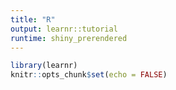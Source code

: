```yaml
---
title: "R"
output: learnr::tutorial
runtime: shiny_prerendered
---
```


```r
library(learnr)
knitr::opts_chunk$set(echo = FALSE)
```

```r
```
